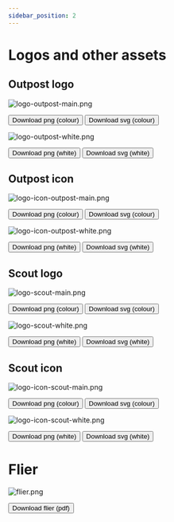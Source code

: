 ```yaml
---
sidebar_position: 2
---
```


# Logos and other assets


## Outpost logo

<ImageWindow center={false}>

![logo-outpost-main.png](/img/logos/logo-outpost-main.png)

</ImageWindow>

<Button href="/img/logos/logo-outpost-main.png" size="sm">
  Download png (colour)
</Button>
<Button href="/img/logos/logo-outpost-main.svg" size="sm">
  Download svg (colour)
</Button>

<ImageWindow center={false} dark={true}>

![logo-outpost-white.png](/img/logos/logo-outpost-white.png)

</ImageWindow>

<Button href="/img/logos/logo-outpost-white.png" size="sm">
  Download png (white)
</Button>
<Button href="/img/logos/logo-outpost-white.svg" size="sm">
  Download svg (white)
</Button>

## Outpost icon

<ImageWindow center={false} size="sm">

![logo-icon-outpost-main.png](/img/logos/logo-icon-outpost-main.png)

</ImageWindow>

<Button href="/img/logos/logo-icon-outpost-main.png" size="sm">
  Download png (colour)
</Button>
<Button href="/img/logos/logo-icon-outpost-main.svg" size="sm">
  Download svg (colour)
</Button>

<ImageWindow center={false}  dark={true} size="sm">

![logo-icon-outpost-white.png](/img/logos/logo-icon-outpost-white.png)

</ImageWindow>

<Button href="/img/logos/logo-icon-outpost-white.png" size="sm">
  Download png (white)
</Button>
<Button href="/img/logos/logo-icon-outpost-white.svg" size="sm">
  Download svg (white)
</Button>

## Scout logo

<ImageWindow center={false}>

![logo-scout-main.png](/img/logos/logo-scout-main.png)

</ImageWindow>

<Button href="/img/logos/logo-scout-main.png" size="sm">
  Download png (colour)
</Button>
<Button href="/img/logos/logo-scout-main.svg" size="sm">
  Download svg (colour)
</Button>

<ImageWindow  center={false} dark={true}>

![logo-scout-white.png](/img/logos/logo-scout-white.png)

</ImageWindow>

<Button href="/img/logos/logo-scout-white.png" size="sm">
  Download png (white)
</Button>
<Button href="/img/logos/logo-scout-white.svg" size="sm">
  Download svg (white)
</Button>

## Scout icon

<ImageWindow  center={false} size="sm">

![logo-icon-scout-main.png](/img/logos/logo-icon-scout-main.png)

</ImageWindow>

<Button href="/img/logos/logo-icon-scout-main.png" size="sm">
  Download png (colour)
</Button>
<Button href="/img/logos/logo-icon-scout-main.svg" size="sm">
  Download svg (colour)
</Button>

<ImageWindow  center={false} dark={true} size="sm">

![logo-icon-scout-white.png](/img/logos/logo-icon-scout-white.png)

</ImageWindow>

<Button href="/img/logos/logo-icon-scout-white.png" size="sm">
  Download png (white)
</Button>
<Button href="/img/logos/logo-icon-scout-white.svg" size="sm">
  Download svg (white)
</Button>

# Flier

<ImageWindow center={false}>

![flier.png](/img/outpost-platform/flier.png)

</ImageWindow>

<Button href="/img/outpost-platform/flier.pdf" size="sm">
  Download flier (pdf)
</Button>
